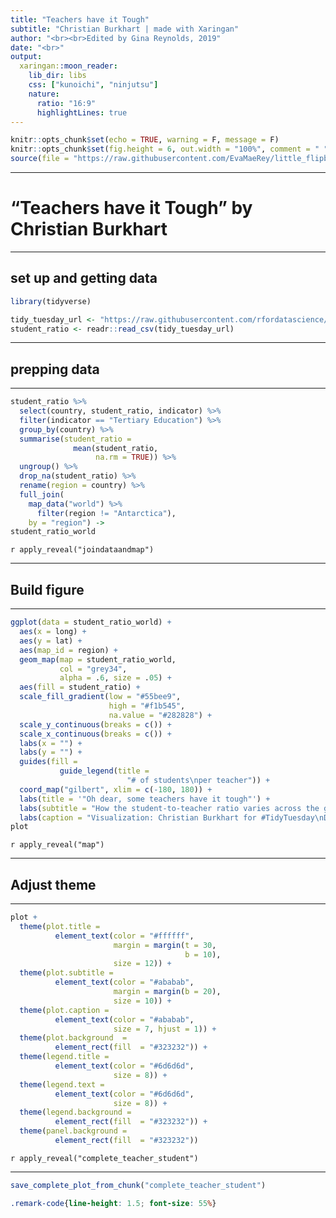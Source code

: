 ```yaml
---
title: "Teachers have it Tough"
subtitle: "Christian Burkhart | made with Xaringan"
author: "<br><br>Edited by Gina Reynolds, 2019"
date: "<br>"
output:
  xaringan::moon_reader:
    lib_dir: libs
    css: ["kunoichi", "ninjutsu"]
    nature:
      ratio: "16:9"
      highlightLines: true
---
```


```r
knitr::opts_chunk$set(echo = TRUE, warning = F, message = F)
knitr::opts_chunk$set(fig.height = 6, out.width = "100%", comment = " ", cache = F)
source(file = "https://raw.githubusercontent.com/EvaMaeRey/little_flipbooks_library/master/xaringan_reveal_parentheses_balanced.R")
```


---

# "Teachers have it Tough" by Christian Burkhart 



---

## set up and getting data

```r
library(tidyverse)
```


```r
tidy_tuesday_url <- "https://raw.githubusercontent.com/rfordatascience/tidytuesday/master/data/2019/2019-05-07/student_teacher_ratio.csv"
student_ratio <- readr::read_csv(tidy_tuesday_url)
```

---

## prepping data

---

```r
student_ratio %>%
  select(country, student_ratio, indicator) %>% 
  filter(indicator == "Tertiary Education") %>%
  group_by(country) %>%
  summarise(student_ratio = 
              mean(student_ratio, 
                   na.rm = TRUE)) %>%
  ungroup() %>%
  drop_na(student_ratio) %>%
  rename(region = country) %>%
  full_join(
    map_data("world") %>% 
      filter(region != "Antarctica"), 
    by = "region") ->
student_ratio_world
```

`r apply_reveal("joindataandmap")`

---

## Build figure

---

```r
ggplot(data = student_ratio_world) +
  aes(x = long) + 
  aes(y = lat) +
  aes(map_id = region) + 
  geom_map(map = student_ratio_world, 
           col = "grey34", 
           alpha = .6, size = .05) +
  aes(fill = student_ratio) +
  scale_fill_gradient(low = "#55bee9", 
                      high = "#f1b545", 
                      na.value = "#282828") +
  scale_y_continuous(breaks = c()) +
  scale_x_continuous(breaks = c()) +
  labs(x = "") + 
  labs(y = "") +
  guides(fill = 
           guide_legend(title = 
                          "# of students\nper teacher")) +
  coord_map("gilbert", xlim = c(-180, 180)) +
  labs(title = '"Oh dear, some teachers have it tough"') +
  labs(subtitle = "How the student-to-teacher ratio varies across the globe*") +
  labs(caption = "Visualization: Christian Burkhart for #TidyTuesday\nData:\n*average 2012-2017 Terciary Education") ->
plot
```




`r apply_reveal("map")`

---



## Adjust theme

---

```r
plot +
  theme(plot.title = 
          element_text(color = "#ffffff", 
                       margin = margin(t = 30, 
                                       b = 10), 
                       size = 12)) +
  theme(plot.subtitle = 
          element_text(color = "#ababab", 
                       margin = margin(b = 20), 
                       size = 10)) +
  theme(plot.caption = 
          element_text(color = "#ababab", 
                       size = 7, hjust = 1)) +
  theme(plot.background  = 
          element_rect(fill  = "#323232")) +
  theme(legend.title = 
          element_text(color = "#6d6d6d", 
                       size = 8)) +
  theme(legend.text = 
          element_text(color = "#6d6d6d", 
                       size = 8)) +
  theme(legend.background = 
          element_rect(fill  = "#323232")) +
  theme(panel.background = 
          element_rect(fill  = "#323232"))
```

`r apply_reveal("complete_teacher_student")`

---

```r
save_complete_plot_from_chunk("complete_teacher_student")
```



```css
.remark-code{line-height: 1.5; font-size: 55%}
```